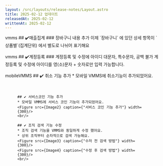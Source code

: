```yaml
---
layout: /src/layouts/release-notes/Layout.astro
title: 2025-02-12 업데이트
releasedAt: 2025-02-12
writtenAt: 2025-02-12
---
```





<Frame>
    <Badge style={'web'}>vmms</Badge>
    ## ✔️매출집계
    ### 장바구니 내용 추가
    이제 `장바구니` 에 있던 상세 항목이 `상품별`(집계단위) 에서 별도로 나뉘어 표기해요 <br/>
    <br/>
</Frame>
<Frame>
    <Badge style={'web'}>vmms</Badge>
    ## ✔️계정등록
    ### 계정등록 및 수정에 아이디 대문자, 특수문자, 공백 불가
    계정등록 및 수정에 아이디를 영(소)문자  + 숫자로만 입력 가능합니다.<br/>
    <br/>
</Frame>


<Frame>
    <Badge style={'web'}>mobileVMMS</Badge>
    ## ✔️ 취소 기능 추가
    * 모바일 VMMS에 취소기능이 추가되었어요.
    <Figure src={Image1} caption={"취소 기능 추가"} width={300}/>
    <br/>

    ## ✔️ 서비스코인 기능 추가
    * 모바일 VMMS에 서비스 코인 기능이 추가되었어요.
    <Figure src={Image2} caption={"서비스 코인 기능 추가"} width={300}/>
    <br/>

    ## ✔️ 조직 검색 기능 수정
    * 조직 검색 기능을 VMMS와 동일하게 수정 했어요.
    * 상위 조직부터 순차적으로 검색 가능해요.
    <Figure src={Image3} caption={"수저 전 검색 방법"} width={300}/>
    <Figure src={Image4} caption={"수정 후 검색 방법"} width={300}/>
    <br/>
</Frame>
